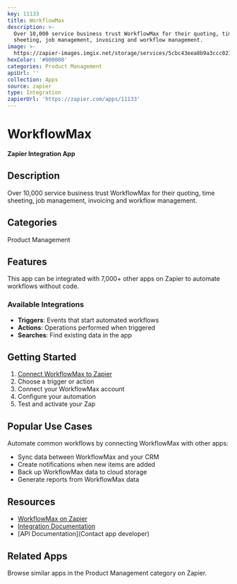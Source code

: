 ```yaml
---
key: 11133
title: WorkflowMax
description: >-
  Over 10,000 service business trust WorkflowMax for their quoting, time
  sheeting, job management, invoicing and workflow management.
image: >-
  https://zapier-images.imgix.net/storage/services/5cbc43eea8b9a3ccc021c521dfe3e0eb_9.png?auto=format%2Ccompress&ixlib=python-3.0.0&q=50
hexColor: '#000000'
categories: Product Management
apiUrl: ''
collection: Apps
source: zapier
type: Integration
zapierUrl: 'https://zapier.com/apps/11133'
---
```

# WorkflowMax

**Zapier Integration App**

## Description

Over 10,000 service business trust WorkflowMax for their quoting, time sheeting, job management, invoicing and workflow management.

## Categories

Product Management

## Features

This app can be integrated with 7,000+ other apps on Zapier to automate workflows without code.

### Available Integrations

- **Triggers**: Events that start automated workflows
- **Actions**: Operations performed when triggered
- **Searches**: Find existing data in the app

## Getting Started

1. [Connect WorkflowMax to Zapier](https://zapier.com/apps/11133)
2. Choose a trigger or action
3. Connect your WorkflowMax account
4. Configure your automation
5. Test and activate your Zap

## Popular Use Cases

Automate common workflows by connecting WorkflowMax with other apps:

- Sync data between WorkflowMax and your CRM
- Create notifications when new items are added
- Back up WorkflowMax data to cloud storage
- Generate reports from WorkflowMax data

## Resources

- [WorkflowMax on Zapier](https://zapier.com/apps/11133)
- [Integration Documentation](https://zapier.com/apps/11133/integrations)
- [API Documentation](Contact app developer)

## Related Apps

Browse similar apps in the Product Management category on Zapier.
